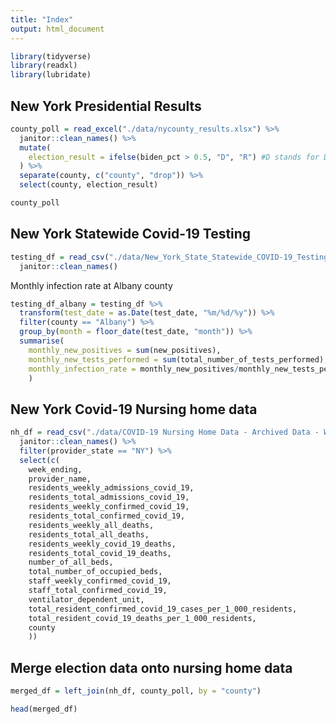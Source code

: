 ```yaml
---
title: "Index"
output: html_document
---
```



```r
library(tidyverse)
library(readxl)
library(lubridate)
```
## New York Presidential Results

```r
county_poll = read_excel("./data/nycounty_results.xlsx") %>%
  janitor::clean_names() %>%
  mutate(
    election_result = ifelse(biden_pct > 0.5, "D", "R") #D stands for Democratic party win and R stands for Republican Party win
  ) %>%
  separate(county, c("county", "drop")) %>% 
  select(county, election_result)

county_poll
```

## New York Statewide Covid-19 Testing

```r
testing_df = read_csv("./data/New_York_State_Statewide_COVID-19_Testing.csv") %>%
  janitor::clean_names()
```

Monthly infection rate at Albany county
```r
testing_df_albany = testing_df %>%
  transform(test_date = as.Date(test_date, "%m/%d/%y")) %>%
  filter(county == "Albany") %>% 
  group_by(month = floor_date(test_date, "month")) %>%
  summarise(
    monthly_new_positives = sum(new_positives),
    monthly_new_tests_performed = sum(total_number_of_tests_performed),
    monthly_infection_rate = monthly_new_positives/monthly_new_tests_performed
    )
```


## New York Covid-19 Nursing home data

```r
nh_df = read_csv("./data/COVID-19 Nursing Home Data - Archived Data - Week Ending 10_25_20.csv") %>%
  janitor::clean_names() %>%
  filter(provider_state == "NY") %>%
  select(c(
    week_ending,
    provider_name,
    residents_weekly_admissions_covid_19,
    residents_total_admissions_covid_19,
    residents_weekly_confirmed_covid_19,
    residents_total_confirmed_covid_19,
    residents_weekly_all_deaths,
    residents_total_all_deaths,
    residents_weekly_covid_19_deaths,
    residents_total_covid_19_deaths,
    number_of_all_beds,
    total_number_of_occupied_beds,
    staff_weekly_confirmed_covid_19,
    staff_total_confirmed_covid_19,
    ventilator_dependent_unit,
    total_resident_confirmed_covid_19_cases_per_1_000_residents,
    total_resident_covid_19_deaths_per_1_000_residents,
    county
    ))
```
## Merge election data onto nursing home data

```r
merged_df = left_join(nh_df, county_poll, by = "county")

head(merged_df)
```



